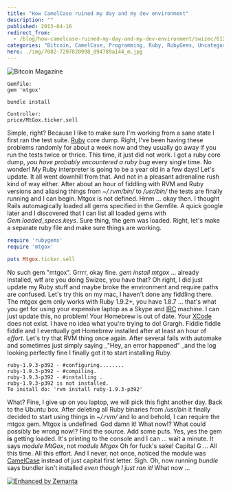 ```yaml
---
title: "How CamelCase ruined my day and my dev environment"
description: ""
published: 2013-04-16
redirect_from:
  - /blog/how-camelcase-ruined-my-day-and-my-dev-environment/swizec/6129
categories: "Bitcoin, CamelCase, Programming, Ruby, RubyGems, Uncategorized"
hero: ./img/7082-7297820998_d94789a144_m.jpg
---
```


![Bitcoin Magazine](./img/7082-7297820998_d94789a144_m.jpg "Bitcoin Magazine")![]()

```console
Gemfile:
gem 'mtgox'

bundle install

Controller:
price/MtGox.ticker.sell
```

Simple, right? Because I like to make sure I'm working from a sane state I first ran the test suite. [Ruby](http://www.ruby-lang.org/ "Ruby (programming language)") core dump. Right, I've been having these problems randomly for about a week now and they usually go away if you run the tests twice or thrice. This time, it just did not work. I got a ruby core dump, _you have probably encountered a ruby bug_ every single time. No wonder! My Ruby interpreter is going to be a year old in a few days! Let's update. It all went downhill from that. And not in a pleasant adrenaline rush kind of way either. After about an hour of fiddling with RVM and Ruby versions and aliasing things from _~/.rvm/bin/_ to _/usr/bin/_ the tests are finally running and I can begin. Mtgox is not defined. Hmm ... okay then. I thought Rails automagically loaded all gems specified in the Gemfile. A quick google later and I discovered that I can list all loaded gems with _Gem.loaded_specs.keys_. Sure thing, the gem was loaded. Right, let's make a separate ruby file and make sure things are working.

```ruby
require 'rubygems'
require 'mtgox'

puts Mtgox.ticker.sell
```

No such gem "mtgox". Grrrr, okay fine. _gem install mtgox_ ... already installed, wtf are you doing Swizec, you have that? Oh right, I did just update my Ruby stuff and maybe broke the environment and require paths are confused. Let's try this on my mac, I haven't done any fiddling there. The mtgox gem only works with Ruby 1.9.2+, you have 1.8.7 ... that's what you get for using your expensive laptop as a Skype and [IRC](http://en.wikipedia.org/wiki/Internet_Relay_Chat "Internet Relay Chat") machine. I can just update this, no problem! Your Homebrew is out of date. Your [XCode](http://developer.apple.com/tools/xcode/ "Xcode") does not exist. I have no idea what you're trying to do! Grargh. Fiddle fiddle fiddle and I eventually get Homebrew installed after at least an hour of _effort_. Let's try that RVM thing once again. After several fails with automake and sometimes just simply saying \_"Hey, an error happened" \_and the log looking perfectly fine I finally got it to start installing Ruby.

```console
ruby-1.9.3-p392 - #configuring........
ruby-1.9.3-p392 - #compiling.
ruby-1.9.3-p392 - #installing .
ruby-1.9.3-p392 is not installed.
To install do: 'rvm install ruby-1.9.3-p392'
```

What? Fine, I give up on you laptop, we will pick this fight another day. Back to the Ubuntu box. After deleting all Ruby binaries from _/usr/bin_ it finally decided to start using things in _~/.rvm/_ and lo and behold, I can require the mtgox gem. Mtgox is undefined. God damn it! What now!? What could possibly be wrong now!? Find the source. Add some puts. Yes, yes the gem **is** getting loaded. It's printing to the console and I can ... wait a minute. It says _module MtGox_, not _module Mtgox_ Oh for fuck's sake! Capital G ... All this time. All this effort. And I never, not once, noticed the module was [CamelCase](http://en.wikipedia.org/wiki/CamelCase "CamelCase") instead of just capital first letter. Sigh. Oh, now running _bundle_ says bundler isn't installed _even though I just ran it!_ What now ...

[![Enhanced by Zemanta](http://img.zemanta.com/zemified_e.png?x-id=95c13b44-f693-4055-889c-13011575bd3e)](http://www.zemanta.com/?px "Enhanced by Zemanta")

